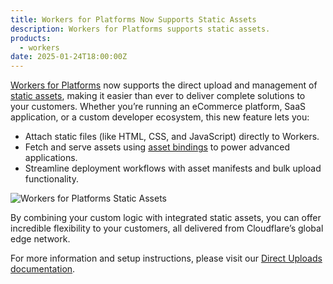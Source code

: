 ```yaml
---
title: Workers for Platforms Now Supports Static Assets
description: Workers for Platforms supports static assets.
products:
  - workers
date: 2025-01-24T18:00:00Z
---
```


[Workers for Platforms](https://developers.cloudflare.com/cloudflare-for-platforms/workers-for-platforms/) now supports the direct upload and management of [static assets](https://developers.cloudflare.com/workers/static-assets/), making it easier than ever to deliver complete solutions to your customers. Whether you’re running an eCommerce platform, SaaS application, or a custom developer ecosystem, this new feature lets you:

- Attach static files (like HTML, CSS, and JavaScript) directly to Workers.
- Fetch and serve assets using [asset bindings](/workers/static-assets/binding/#binding) to power advanced applications.
- Streamline deployment workflows with asset manifests and bulk upload functionality.

![Workers for Platforms Static Assets](public/images/workers/workers-assets/wfp-assets.png)

By combining your custom logic with integrated static assets, you can offer incredible flexibility to your customers, all delivered from Cloudflare’s global edge network.

For more information and setup instructions, please visit our [Direct Uploads documentation](https://developers.cloudflare.com/workers/static-assets/direct-upload/).
